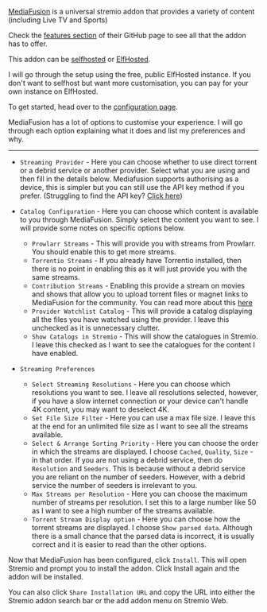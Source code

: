 [MediaFusion](https://github.com/mhdzumair/MediaFusion) is a universal stremio addon that provides a variety of content (including Live TV and Sports)

Check the [features section](https://github.com/mhdzumair/MediaFusion?tab=readme-ov-file#-features) of their GitHub page to see all that the addon has to offer.

This addon can be [selfhosted](https://github.com/mhdzumair/MediaFusion?tab=readme-ov-file#-local-add-on-deployment) or [ElfHosted](https://elfhosted.com/app/mediafusion/).

I will go through the setup using the free, public ElfHosted instance. If you don't want to selfhost but want more customisation, you can pay for your own instance on ElfHosted.

To get started, head over to the [configuration page](https://mediafusion.elfhosted.com/configure).

MediaFusion has a lot of options to customise your experience. I will go through each option explaining what it does and list my preferences and why.

----

- `Streaming Provider` - Here you can choose whether to use direct torrent or a debrid service or another provider. Select what you are using and then fill in the details below.
                            Mediafusion supports authorising as a device, this is simpler but you can still use the API key method if you prefer. (Struggling to find the API key? [Click here](faq#where-can-i-find-my-debrid-api-key))

- `Catalog Configuration` - Here you can choose which content is available to you through MediaFusion. Simply select the content you want to see. I will provide some notes on specific options below.
    - `Prowlarr Streams` - This will provide you with streams from Prowlarr. You should enable this to get more streams.
    - `Torrentio Streams` - If you already have Torrentio installed, then there is no point in enabling this as it will just provide you with the same streams.
    - `Contribution Streams` - Enabling this provide a stream on movies and shows that allow you to upload torrent files or magnet links to MediaFusion for the community.
                                You can read more about this [here](https://www.reddit.com/r/StremioAddons/comments/1cwaqh8/comment/l4w1bw1/)
    - `Provider Watchlist Catalog` - This will provide a catalog displaying all the files you have watched using the provider. I leave this unchecked as it is unnecessary clutter.
    - `Show Catalogs in Stremio` - This will show the catalogues in Stremio. I leave this checked as I want to see the catalogues for the content I have enabled.

- `Streaming Preferences`
    - `Select Streaming Resolutions` - Here you can choose which resolutions you want to see. I leave all resolutions selected, however, if you have a slow internet connection or your device can't handle 4K content, you may want to deselect 4K.
    - `Set File Size Filter` - Here you can use a max file size. I leave this at the end for an unlimited file size as I want to see all the streams available.
    - `Select & Arrange Sorting Priority` - Here you can choose the order in which the streams are displayed. I choose `Cached`, `Quality`, `Size` - in that order. If you are not using a debrid service, then do `Resolution` and `Seeders`. This is because without a debrid service you are reliant on the number of seeders. However, with a debrid service the number of seeders is irrelevant to you.
    - `Max Streams per Resolution` - Here you can choose the maximum number of streams per resolution. I set this to a large number like 50 as I want to see a high number of the streams available.
    - `Torrent Stream Display option` - Here you can choose how the torrent streams are displayed. I choose `Show parsed data`. Although there is a small chance that the parsed data is incorrect, it is usually correct and it is easier to read than the other options.

Now that MediaFusion has been configured, click `Install`. This will open Stremio and prompt you to install the addon. Click Install again and the addon will be installed.

You can also click `Share Installation URL` and copy the URL into either the Stremio addon search bar or the add addon menu on Stremio Web.
